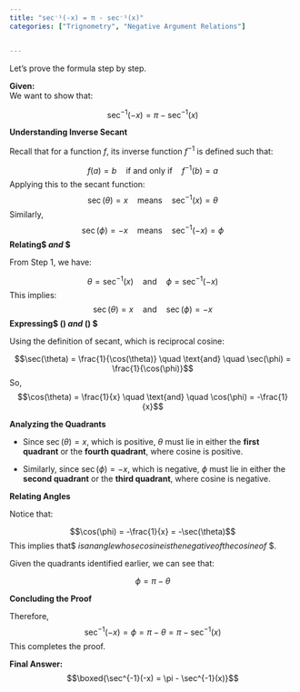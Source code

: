 ```yaml
---
title: "sec⁻¹(-x) = π - sec⁻¹(x)"
categories: ["Trignometry", "Negative Argument Relations"]


---
```




Let's prove the formula step by step.

**Given:**  
We want to show that:

$$\sec^{-1}(-x) = \pi - \sec^{-1}(x)$$

**Understanding Inverse Secant**

Recall that for a function $f$, its inverse function $f^{-1}$ is defined such that:

$$f(a) = b \quad \text{if and only if} \quad f^{-1}(b) = a$$Applying this to the secant function:$$\sec(\theta) = x \quad \text{means} \quad \sec^{-1}(x) = \theta$$Similarly,$$\sec(\phi) = -x \quad \text{means} \quad \sec^{-1}(-x) = \phi$$**Relating$ \theta $and$ \phi $**

From Step 1, we have:

$$\theta = \sec^{-1}(x) \quad \text{and} \quad \phi = \sec^{-1}(-x)$$This implies:$$\sec(\theta) = x \quad \text{and} \quad \sec(\phi) = -x$$**Expressing$ \cos(\theta) $and$ \cos(\phi) $**

Using the definition of secant, which is reciprocal cosine:

$$\sec(\theta) = \frac{1}{\cos(\theta)} \quad \text{and} \quad \sec(\phi) = \frac{1}{\cos(\phi)}$$So,$$\cos(\theta) = \frac{1}{x} \quad \text{and} \quad \cos(\phi) = -\frac{1}{x}$$

**Analyzing the Quadrants**

- Since $\sec(\theta) = x$, which is positive, $\theta$ must lie in either the **first quadrant** or the **fourth quadrant**, where cosine is positive.
  
- Similarly, since $\sec(\phi) = -x$, which is negative, $\phi$ must lie in either the **second quadrant** or the **third quadrant**, where cosine is negative.

**Relating Angles**

Notice that:

$$\cos(\phi) = -\frac{1}{x} = -\sec(\theta)$$This implies that$ \phi $is an angle whose cosine is the negative of the cosine of$ \theta $.

Given the quadrants identified earlier, we can see that:

$$\phi = \pi - \theta$$

**Concluding the Proof**

Therefore,
$$\sec^{-1}(-x) = \phi = \pi - \theta = \pi - \sec^{-1}(x)$$
This completes the proof.

**Final Answer:**
$$\boxed{\sec^{-1}(-x) = \pi - \sec^{-1}(x)}$$
